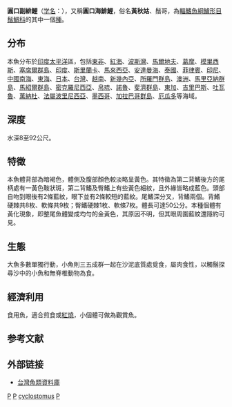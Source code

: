 {{Speciesbox 
| taxon = Parupeneus cyclostomus
| image = Parupeneus_cyclostomos.jpg
| image_width = 250px
| status = NE
| status_system = IUCN3.1
| authority =  [[Lacepède|Lacepède]], 1801<ref name='id7580'>{{cite web| url =http://www.bioinfo.cn/db05/BjdwSpecies.php?action=view&id=7580| title =圆口副绯鲤| work =中国动物物种编目数据库| publisher =中国科学院微生物研究所| author =中国科学院动物研究所| accessdate =2009-04-16| deadurl =yes| archiveurl =https://web.archive.org/web/20160305073042/http://www.bioinfo.cn/db05/BjdwSpecies.php?action=view&id=7580| archivedate =2016-03-05}}</ref>
| synonyms = *''Pseudupeneus chryseredros''<br /><small>Lacepède, 1801</small>
*''Pseudupeneus cyclostomus''<br /><small>Lacepède, 1801</small>
*''Upeneus luteus''<br /><small>Valenciennes, 1831</small>
*''Mullus cyclostomus''<br /><small>Lacepède, 1801</small>
*''Mullus chryserydros''<br /><small>Lacepède, 1801</small>
*''Parapeneus luteus''<br /><small>Valenciennes, 1831</small>
*''Parupeneus lutues''<br /><small>Valenciennes, 1831</small>
*''Parupeneus chryserydros''<br /><small>Lacepède, 1801</small>
*''Parupeneus luteus''<br /><small>Valenciennes, 1831</small>
*''Psedupeneus cyclostomus''<br /><small>Lacepède, 1801</small>
}}
'''圓口副緋鯉'''（[[学名|学名]]：{{lang|la|''Parupeneus cyclostomus''}}），又稱'''圓口海鯡鯉'''，俗名'''黃秋姑'''、鬚哥，為[[輻鰭魚綱|輻鰭魚綱]][[鱸形目|鱸形目]][[鬚鯛科|鬚鯛科]]的其中一個[[種|種]]。

==分布==
本魚分布於[[印度|印度]][[太平洋|太平洋]]區，包括[[東非|東非]]、[[紅海|紅海]]、[[波斯灣|波斯灣]]、[[馬爾地夫|馬爾地夫]]、[[葛摩|葛摩]]、[[模里西斯|模里西斯]]、[[塞席爾群島|塞席爾群島]]、[[印度|印度]]、[[斯里蘭卡|斯里蘭卡]]、[[馬來西亞|馬來西亞]]、[[安達曼海|安達曼海]]、[[泰國|泰國]]、[[菲律賓|菲律賓]]、[[印尼|印尼]]、[[中國|中國]][[南海|南海]]、[[東海|東海]]、[[日本|日本]]、[[台灣|台灣]]、[[越南|越南]]、[[新幾內亞|新幾內亞]]、[[所羅門群島|所羅門群島]]、[[澳洲|澳洲]]、[[馬里亞納群島|馬里亞納群島]]、[[馬紹爾群島|馬紹爾群島]]、[[密克羅尼西亞|密克羅尼西亞]]、[[帛琉|帛琉]]、[[諾魯|諾魯]]、[[斐濟群島|斐濟群島]]、[[東加|東加]]、[[吉里巴斯|吉里巴斯]]、[[吐瓦魯|吐瓦魯]]、[[萬納杜|萬納杜]]、[[法屬波里尼西亞|法屬波里尼西亞]]、[[墨西哥|墨西哥]]、[[加拉巴哥群島|加拉巴哥群島]]、[[厄瓜多|厄瓜多]]等海域。

==深度==
水深8至92公尺。

==特徵==
本魚體背部為暗褐色，體側及腹部顏色較淡略呈黃色。其特徵為第二背鰭後方的尾柄處有一黃色鞍狀斑，第二背鰭及臀鰭上有些黃色細紋，且外緣皆略成藍色。頭部自吻到眼後有2條藍紋，眼下並有2條較短的藍紋。尾鰭深分叉，背鰭兩個。背鰭硬棘共8枚、軟條共9枚；臀鰭硬棘1枚、軟條7枚。體長可達50公分。本種個體有黃化現象，即整尾魚體變成均勻的金黃色，其原因不明，但其眼周圍藍紋還隱約可見。

==生態==
大魚多數單獨行動，小魚則三五成群一起在沙泥底質處覓食，屬肉食性，以觸鬚探尋沙中的小魚和無脊椎動物為食。

==經濟利用==
食用魚，適合煎食或[[紅燒|紅燒]]，小個體可做為觀賞魚。

== 参考文献 ==
{{reflist}}

==外部链接==
{{commons category|Parupeneus_cyclostomus}}
*[http://fishdb.sinica.edu.tw/chi/species.php?id=361_009 台灣魚類資料庫] {{Wayback|url=http://fishdb.sinica.edu.tw/chi/species.php?id=361_009 |date=20160304193625 }}
{{Taxonbar|from=Q478676}}

[[Category:食用鱼|P]]
[[Category:觀賞魚|P]]
[[Category:副緋鯉屬|cyclostomus]]
[[Category:1801年描述的魚類|P]]
